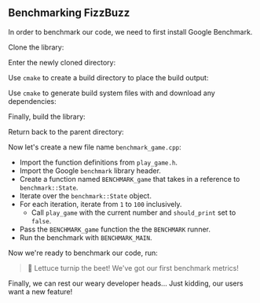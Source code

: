 
## Benchmarking FizzBuzz

In order to benchmark our code, we need to first install Google Benchmark.

Clone the library:

<GitClone />

Enter the newly cloned directory:

<CdBenchmark />

Use `cmake` to create a build directory to place the build output:

<CmakeMakeDirectory />

Use `cmake` to generate build system files with and download any dependencies:

<CmakeCmake />

Finally, build the library:

<CmakeRelease />

Return back to the parent directory:

<CdBack />

Now let's create a new file name `benchmark_game.cpp`:

<BenchmarkGameCode />

- Import the function definitions from `play_game.h`.
- Import the Google `benchmark` library header.
- Create a function named `BENCHMARK_game` that takes in a reference to `benchmark::State`.
- Iterate over the `benchmark::State` object.
- For each iteration, iterate from `1` to `100` inclusively.
  - Call `play_game` with the current number and `should_print` set to `false`.
- Pass the `BENCHMARK_game` function the the `BENCHMARK` runner.
- Run the benchmark with `BENCHMARK_MAIN`.

Now we're ready to benchmark our code, run:

<BenchmarkGameOutput />

> 🐰 Lettuce turnip the beet! We've got our first benchmark metrics!

Finally, we can rest our weary developer heads...
Just kidding, our users want a new feature!
